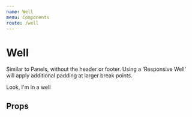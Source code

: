 ```yaml
---
name: Well
menu: Components
route: /well
---
```



# Well

Similar to Panels, without the header or footer. Using a ‘Responsive Well’ will apply additional padding at larger break points.

<Playground>
	<Well>Look, I'm in a well</Well>
</Playground>

## Props

<PropsTable of={Well} />
